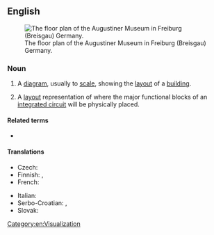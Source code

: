 {{also|floorplan|floor-plan}}

==English==
{{wikipedia}}
[[Image:Floorplan Augustinermuseum freiburg.png|thumb|right|The floor plan of the Augustiner Museum in Freiburg (Breisgau) Germany.]]

===Noun===
{{en-noun}}

# {{lb|en|architecture}} A [[diagram]], usually to [[scale]], showing the [[layout]] of a [[building]].
# {{lb|en|electronics}} A [[layout]] representation of where the major functional blocks of an [[integrated circuit]] will be physically placed.

====Related terms====
* {{l|en|floorplanning}}

====Translations====
{{trans-top|diagram}}
* Czech: {{t|cs|půdorys|m}}
* Finnish: {{t|fi|pohjapiirros}}, {{t|fi|pohjapiirustus}}
* French: {{t|fr|plan de niveau|m}}
{{trans-mid}}
* Italian: {{t+|it|pianta|f}}
* Serbo-Croatian: {{t|sh|тлоцрт|m}}, {{t+|sh|tlocrt|m}}
* Slovak: {{t|sk|pôdorys|m}}
{{trans-bottom}}

[[Category:en:Visualization]]